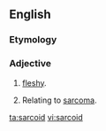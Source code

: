 ==English==

===Etymology===
{{rfe}}

===Adjective===
{{en-adj|-}}

# {{pathology}} [[fleshy]].
# {{pathology}} Relating to [[sarcoma]].

[[ta:sarcoid]]
[[vi:sarcoid]]